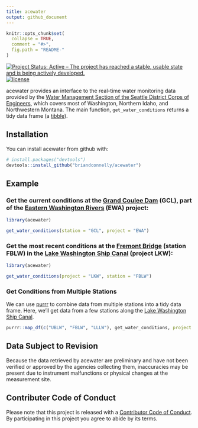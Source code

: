 ```yaml
---
title: acewater
output: github_document
---
```


<!-- README.md is generated from README.Rmd. Please edit that file -->

```r
knitr::opts_chunk$set(
  collapse = TRUE,
  comment = "#>",
  fig.path = "README-"
)
```

[![Project Status: Active – The project has reached a stable, usable state and is being actively developed.](http://www.repostatus.org/badges/latest/active.svg)](http://www.repostatus.org/#active)
[![license](https://img.shields.io/github/license/mashape/apistatus.svg)]()

acewater provides an interface to the real-time water monitoring data provided by the [Water Management Section of the Seattle District Corps of Engineers](http://www.nwd-wc.usace.army.mil/nws/hh/www/index.html), which covers most of Washington, Northern Idaho, and Northwestern Montana.
The main function, `get_water_conditions` returns a tidy data frame (a [tibble](http://tibble.tidyverse.org)).


## Installation

You can install acewater from github with:

```r
# install.packages("devtools")
devtools::install_github("briandconnelly/acewater")
```

## Example

### Get the current conditions at the [Grand Coulee Dam](https://en.wikipedia.org/wiki/Grand_Coulee_Dam) (GCL), part of the [Eastern Washington Rivers](http://www.nwd-wc.usace.army.mil/nws/hh/www/eastern.html) (EWA) project:

```r
library(acewater)

get_water_conditions(station = "GCL", project = "EWA")

```


### Get the most recent conditions at the [Fremont Bridge](https://en.wikipedia.org/wiki/Fremont_Bridge_(Seattle)) (station FBLW) in the [Lake Washington Ship Canal](https://en.wikipedia.org/wiki/Lake_Washington_Ship_Canal) (project LKW):

```r
library(acewater)

get_water_conditions(project = "LKW", station = "FBLW")
```


### Get Conditions from Multiple Stations

We can use [purrr](http://purrr.tidyverse.org) to combine data from multiple stations into a tidy data frame.
Here, we'll get data from a few stations along the [Lake Washington Ship Canal](https://en.wikipedia.org/wiki/Lake_Washington_Ship_Canal).

```r
purrr::map_df(c("UBLW", "FBLW", "LLLW"), get_water_conditions, project = "LKW")

```


## Data Subject to Revision

Because the data retrieved by acewater are preliminary and have not been verified or approved by the agencies collecting them, inaccuracies may be present due to instrument malfunctions or physical changes at the measurement site.


## Contributer Code of Conduct

Please note that this project is released with a [Contributor Code of Conduct](CONDUCT.md).
By participating in this project you agree to abide by its terms.

